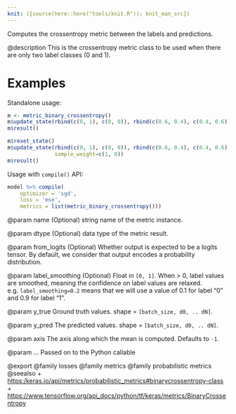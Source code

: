 ```yaml
---
knit: ({source(here::here("tools/knit.R")); knit_man_src})
---
```

Computes the crossentropy metric between the labels and predictions.

@description
This is the crossentropy metric class to be used when there are only two
label classes (0 and 1).

# Examples
Standalone usage:

```r
m <- metric_binary_crossentropy()
m$update_state(rbind(c(0, 1), c(0, 0)), rbind(c(0.6, 0.4), c(0.4, 0.6)))
m$result()
```

```r
m$reset_state()
m$update_state(rbind(c(0, 1), c(0, 0)), rbind(c(0.6, 0.4), c(0.4, 0.6)),
               sample_weight=c(1, 0))
m$result()
```

Usage with `compile()` API:

```r
model %>% compile(
    optimizer = 'sgd',
    loss = 'mse',
    metrics = list(metric_binary_crossentropy()))
```

@param name
(Optional) string name of the metric instance.

@param dtype
(Optional) data type of the metric result.

@param from_logits
(Optional) Whether output is expected
to be a logits tensor. By default, we consider
that output encodes a probability distribution.

@param label_smoothing
(Optional) Float in `[0, 1]`.
When > 0, label values are smoothed,
meaning the confidence on label values are relaxed.
e.g. `label_smoothing=0.2` means that we will use
a value of 0.1 for label "0" and 0.9 for label "1".

@param y_true
Ground truth values. shape = `[batch_size, d0, .. dN]`.

@param y_pred
The predicted values. shape = `[batch_size, d0, .. dN]`.

@param axis
The axis along which the mean is computed. Defaults to `-1`.

@param ...
Passed on to the Python callable

@export
@family losses
@family metrics
@family probabilistic metrics
@seealso
+ <https:/keras.io/api/metrics/probabilistic_metrics#binarycrossentropy-class>
+ <https://www.tensorflow.org/api_docs/python/tf/keras/metrics/BinaryCrossentropy>

